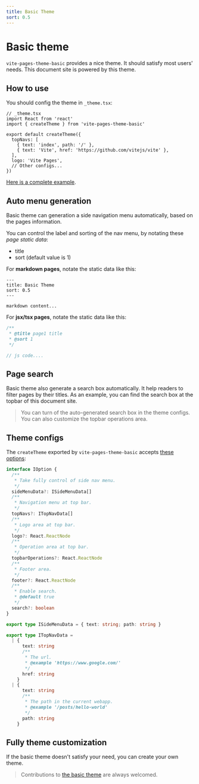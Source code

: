 ```yaml
---
title: Basic Theme
sort: 0.5
---
```



# Basic theme

`vite-pages-theme-basic` provides a nice theme. It should satisfy most users' needs. This document site is powered by this theme.

## How to use

You should config the theme in `_theme.tsx`:

```tsx
// _theme.tsx
import React from 'react'
import { createTheme } from 'vite-pages-theme-basic'

export default createTheme({
  topNavs: [
    { text: 'index', path: '/' },
    { text: 'Vite', href: 'https://github.com/vitejs/vite' },
  ],
  logo: 'Vite Pages',
  // Other configs...
})
```

[Here is a complete example](https://github.com/vitejs/vite-plugin-react-pages/tree/master/fixtures/use-theme).

## Auto menu generation

Basic theme can generation a side navigation menu automatically, based on the pages information.

You can control the label and sorting of the nav menu, by notating these _page static data_:

- title
- sort (default value is 1)

For **markdown pages**, notate the static data like this:

```text
---
title: Basic Theme
sort: 0.5
---

markdown content...
```

For **jsx/tsx pages**, notate the static data like this:

```js
/**
 * @title page1 title
 * @sort 1
 */

// js code....
```

## Page search

Basic theme also generate a search box automatically. It help readers to filter pages by their titles. As an example, you can find the search box at the topbar of this document site.

> You can turn of the auto-generated search box in the theme configs. You can also customize the topbar operations area.

## Theme configs

The `createTheme` exported by `vite-pages-theme-basic` accepts [these options](https://github.com/vitejs/vite-plugin-react-pages/blob/master/packages/theme-basic/src/index.tsx):

```ts
interface IOption {
  /**
   * Take fully control of side nav menu.
   */
  sideMenuData?: ISideMenuData[]
  /**
   * Navigation menu at top bar.
   */
  topNavs?: ITopNavData[]
  /**
   * Logo area at top bar.
   */
  logo?: React.ReactNode
  /**
   * Operation area at top bar.
   */
  topbarOperations?: React.ReactNode
  /**
   * Footer area.
   */
  footer?: React.ReactNode
  /**
   * Enable search.
   * @default true
   */
  search?: boolean
}

export type ISideMenuData = { text: string; path: string }

export type ITopNavData =
  | {
      text: string
      /**
       * The url.
       * @example 'https://www.google.com/'
       */
      href: string
    }
  | {
      text: string
      /**
       * The path in the current webapp.
       * @example '/posts/hello-world'
       */
      path: string
    }
```

## Fully theme customization

If the basic theme doesn't satisfy your need, you can <Link to="/theme-customization">create your own theme</Link>.

> Contributions to [the basic theme](https://github.com/vitejs/vite-plugin-react-pages/tree/master/packages/theme-basic) are always welcomed.
